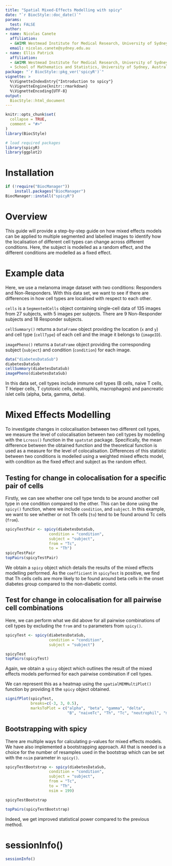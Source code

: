```yaml
---
title: "Spatial Mixed-Effects Modelling with spicy"
date: "`r BiocStyle::doc_date()`"
params:
  test: FALSE
author:
- name: Nicolas Canete
  affiliation:  
  - &WIMR Westmead Institute for Medical Research, University of Sydney, Australia
  email: nicolas.canete@sydney.edu.au
- name: Ellis Patrick
  affiliation:
  - &WIMR Westmead Institute for Medical Research, University of Sydney, Australia
  - School of Mathematics and Statistics, University of Sydney, Australia
package: "`r BiocStyle::pkg_ver('spicyR')`"
vignette: >
  %\VignetteIndexEntry{"Introduction to spicy"}
  %\VignetteEngine{knitr::rmarkdown}
  %\VignetteEncoding{UTF-8}
output: 
  BiocStyle::html_document
---
```


```r
knitr::opts_chunk$set(
  collapse = TRUE,
  comment = "#>"
)
library(BiocStyle)
```


```r
# load required packages
library(spicyR)
library(ggplot2)
```
 
# Installation

```r
if (!require("BiocManager"))
    install.packages("BiocManager")
BiocManager::install("spicyR")
```


# Overview
This guide will provide a step-by-step guide on how mixed effects models can be 
applied to multiple segmented and labelled images to identify how the 
localisation of different cell types can change across different conditions. 
Here, the subject is modelled as a random effect, and the different conditions 
are modelled as a fixed effect.

# Example data
Here, we use a melanoma image dataset with two conditions: Responders and 
Non-Responders. With this data set, we want to see if there are differences in 
how cell types are localised with respect to each other.

`cells` is a `SegmentedCells` object containing single-cell data of 135 images 
from 27 subjects, with 5 images per subjects. There are 9 Non-Responder subjects 
and 18 Responder subjects.

`cellSummary()` returns a `DataFrame` object providing the location (`x` and `y`) 
and cell type (`cellType`) of each cell and the image it belongs to (`imageID`).

`imagePheno()` returns a `DataFrame` object providing the corresponding subject 
(`subject`) and condition (`condition`) for each image.

```r
data("diabetesDataSub")
diabetesDataSub
cellSummary(diabetesDataSub)
imagePheno(diabetesDataSub)
```
In this data set, cell types include immune cell types (B cells, naive T cells,
T Helper cells, T cytotoxic cells, neutrophils, macrophages) and pancreatic islet
cells (alpha, beta, gamma, delta).

# Mixed Effects Modelling

To investigate changes in colocalisation between two different cell types, we 
measure the level of colocalisation between two cell types by modelling with the 
`Lcross()` function in the `spatstat` package. Specifically, the mean difference 
between the obtained function and the theoretical function is used as a measure
for the level of colocalisation. Differences of this statistic between two 
conditions is modelled using a weighted mixed effects model, with condition as 
the fixed effect and subject as the random effect.

## Testing for change in colocalisation for a specific pair of cells

Firstly, we can see whether one cell type tends to be around another cell type 
in one condition compared to the other. This can be done using the `spicy()` 
function, where we include `condition`, and `subject`. In this example, we want 
to see whether or not Th cells (`to`) tend to be found around Tc cells (`from`).

```r
spicyTestPair <- spicy(diabetesDataSub, 
                   condition = "condition", 
                   subject = "subject", 
                   from = "Tc", 
                   to = "Th")
spicyTestPair
topPairs(spicyTestPair)
```

We obtain a `spicy` object which details the results of the mixed effects 
modelling performed. As the `coefficient` in `spicyTest` is positive, we find 
that Th cells cells are more likely to be found around beta cells in the onset
diabetes group compared to the non-diabetic contol.

## Test for change in colocalisation for all pairwise cell combinations

Here, we can perform what we did above for all pairwise combinations of cell 
types by excluding the `from` and `to` parameters from `spicy()`.


```r
spicyTest <- spicy(diabetesDataSub, 
                   condition = "condition", 
                   subject = "subject")
```


```r
spicyTest
topPairs(spicyTest)  
```

Again, we obtain a `spicy` object which outlines the result of the mixed effects 
models performed for each pairwise combination if cell types.

We can represent this as a heatmap using the `spatialMEMMultiPlot()` function by 
providing it the `spicy` object obtained.
```r
signifPlot(spicyTest, 
           breaks=c(-3, 3, 0.5),
           marksToPlot = c("alpha", "beta", "gamma", "delta", 
                           "B", "naiveTc", "Th", "Tc", "neutrophil", "macrophage"))
```

## Bootstrapping with spicy
There are multiple ways for calculating p-values for mixed effects models. We 
have also implemented a bootstrapping approach. All that is needed is a choice 
for the number of resamples used in the bootstrap which can be set with the 
`nsim` parameter in `spicy()`.

```r
spicyTestBootstrap <- spicy(diabetesDataSub, 
                   condition = "condition", 
                   subject = "subject",
                   from = "Tc",
                   to = "Th",
                   nsim = 199)
```

```r
spicyTestBootstrap

topPairs(spicyTestBootstrap)  
```
Indeed, we get improved statistical power compared to the previous method.


# sessionInfo()

```r
sessionInfo()
```


